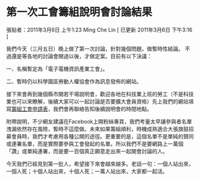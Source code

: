 # 第一次工會籌組說明會討論結果

張貼者：2011年3月6日 上午1:23 Ming Che Lin  [ 已更新 2011年3月6日 下午3:16 ]

我們今天（三月五日）晚上做了第一次討論，針對幾個問題，做暫時性結論。 不過還是等各地的討論會開過以後，才做定案。目前有以下決議： 

一、名稱暫定為「電子電機資訊產業工會」。

二、暫時仍以科學園區勞動人權協會作為訊息發佈的網站。  

接下來會再到幾個縣市開若干場說明會，歡迎各地在科技業上班的勞工（不是科技業也可以來瞭解，後續大家可以一起討論是否要擴大會員資格）先上我們的網站填寫[籌組工會申請表](http://www.tueeit.org.tw/home/union)，我們會再聯絡告知後續說明會的時間地點。  

附帶說明，不少網友建議在Facebook上開粉絲專頁，我們考量太早讓參與者名單洩漏依然存在風險，暫時不這麼做。未來如果籌組順利，時機成熟適合大張旗鼓招募會員時，我們才考慮用各種公開的途徑。更重要的是，這個名單不是單純的贊同或連署名單，而是實際要參與工會發起的名單。所以我們不是要網路上一萬個「讚」或單純連署，而是要一百個真正願意走出來一起開會討論的人。  

今天我們已經見到第一批人，希望接下來會越來越多。老話一句：一個人站出來，一個人死；十個人站出來，十個人死；一萬人站出來，大家都一起活。